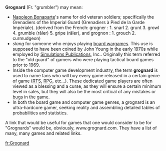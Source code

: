'''Grognard''' (Fr. "grumbler") may mean:

* [[Napoleon Bonaparte]]'s name for old veteran soldiers; specifically the Grenadiers of the Imperial Guard (Grenadiers à Pied de la Garde Impériale). (derived from the French: grogner : 1. snarl 2. grunt 3. growl 4. grumble (râler) 5. gripe (râler), and grognon : 1. grouch 2. curmudgeon)
* ''slang'' for someone who enjoys playing [[wargaming#Board wargaming|board wargames]]. This use is supposed to have been coined by John Young in the early 1970s while employed by [[Simulations Publications]], Inc.. Originally this term referred to the "old guard" of gamers who were playing tactical board games prior to 1969.
* Inside the computer game development industry, the term '''grognard''' is used to name fans who will buy every game released in a certain genre of game ([[Real-time_strategy|RTS]], [[Computer_role-playing_game|RPG]], etc...). These dedicated game players are often viewed as a blessing and a curse, as they will ensure a certain minimum level in sales, but they will also be the most critical of any mistakes or [[Computer_bug|bugs]] in the game.
* In both the board game and computer game genres, a grognard is an ultra-hardcore gamer, seeking reality and assembling detailed tables of probabilities and statistics.


A link that would be useful for games that one would consider to be for "Grognards" would be, obviously, www.grognard.com. They have a list of many, many games and related links.
{{disambig}}

[[fr:Grognard]]